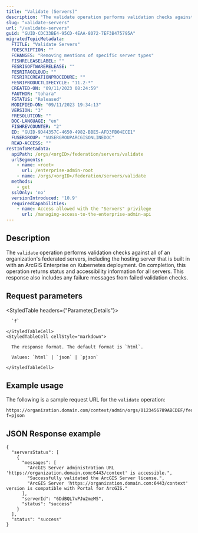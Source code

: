 ```yaml
---
title: "Validate (Servers)"
description: "The validate operation performs validation checks against all of an organization's federated servers, including the hosting server that is built in with an ArcGIS Enterprise on Kubernetes deployment."
slug: "validate-servers"
url: "/validate-servers"
guid: "GUID-CDC33BE4-95CD-4EAA-8072-7EF3B475795A"
migratedTopicMetadata:
  FTITLE: "Validate Servers"
  FDESCRIPTION: ""
  FCHANGES: "Removing mentions of specific server types"
  FISHRELEASELABEL: ""
  FESRISOFTWARERELEASE: ""
  FESRITAGCLOUD: ""
  FESRIRECREATIONPROCEDURE: ""
  FESRIPRODUCTLIFECYCLE: "11.2-*"
  CREATED-ON: "09/11/2023 08:24:59"
  FAUTHOR: "tohara"
  FSTATUS: "Released"
  MODIFIED-ON: "09/11/2023 19:34:13"
  VERSION: "3"
  FRESOLUTION: ""
  DOC-LANGUAGE: "en"
  FISHREVCOUNTER: "2"
  ED: "GUID-9D44357C-4650-4982-BBE5-AFD3FB04ECE1"
  FUSERGROUP: "VUSERGROUPARCGISONLINEDOC"
  READ-ACCESS: ""
restInfoMetadata:
  apiPath: /orgs/<orgID>/federation/servers/validate
  urlSegments:
    - name: <root>
      url: /enterprise-admin-root
    - name: /orgs/<orgID>/federation/servers/validate
  methods:
    - get
  sslOnly: 'no'
  versionIntroduced: '10.9'
  requiredCapabilities:
    - name: Access allowed with the "Servers" privilege
      url: /managing-access-to-the-enterprise-admin-api
---
```


## Description

The `validate` operation performs validation checks against all of an organization's federated servers, including the hosting server that is built in with an ArcGIS Enterprise on Kubernetes deployment. On completion, this operation returns status and accessibility information for all servers. This response also includes any failure messages from failed validation checks.


## Request parameters

<StyledTable headers={"Parameter,Details"}>
  <StyledTableRow>
    <StyledTableCell cellStyle="markdown">

      `f` 

    </StyledTableCell>
    <StyledTableCell cellStyle="markdown">

      The response format. The default format is `html`.

      Values: `html` | `json` | `pjson`

    </StyledTableCell>
  </StyledTableRow>
</StyledTable>


## Example usage

The following is a sample request URL for the `validate` operation:

```other
https://organization.domain.com/context/admin/orgs/0123456789ABCDEF/federation/servers/validate?f=pjson
```

## JSON Response example

```other
{
  "serversStatus": [
    {
      "messages": [
        "ArcGIS Server administration URL 'https://organization.domain.com:6443/context' is accessible.",
        "Successfully validated the ArcGIS Server license.",
        "ArcGIS Server 'https://organization.domain.com:6443/context' version is compatible with Portal for ArcGIS."
      ],
      "serverId": "6DdBQL7vPJu2meMS",
      "status": "success"
    }
  ],
  "status": "success"
}
```